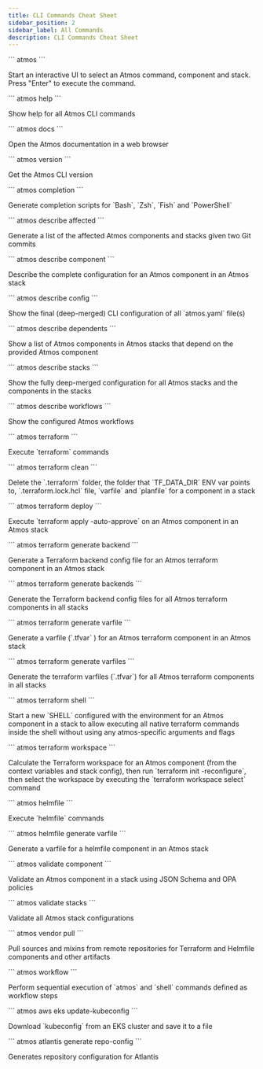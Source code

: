 ```yaml
---
title: CLI Commands Cheat Sheet
sidebar_position: 2
sidebar_label: All Commands
description: CLI Commands Cheat Sheet
---
```


<CardGroup title="General" className="cheatsheet">

  <Card url="/cli/commands/help">
    ```
    atmos
    ```
    <p>Start an interactive UI to select an Atmos command, component and stack. Press "Enter" to execute the command.</p>
  </Card>

  <Card url="/cli/commands/help">
    ```
    atmos help
    ```   
    <p>Show help for all Atmos CLI commands</p>
  </Card>

  <Card url="/cli/commands/docs">
    ```
    atmos docs
    ```
   <p>Open the Atmos documentation in a web browser</p>
  </Card>

  <Card url="/cli/commands/version">
    ```
    atmos version
    ```
    <p>Get the Atmos CLI version</p>
  </Card>

  <Card url="/cli/commands/completion">
    ```
    atmos completion
    ```            
    <p>Generate completion scripts for `Bash`, `Zsh`, `Fish` and `PowerShell`</p>
  </Card>
</CardGroup>

<CardGroup title="Describe Commands" className="cheatsheet">
  <Card url="/cli/commands/describe/affected">
    ```
    atmos describe affected
    ```                         
    <p>Generate a list of the affected Atmos components and stacks given two Git commits</p>
  </Card>

  <Card url="/cli/commands/describe/component">
    ```
    atmos describe component
    ```                     
    <p>Describe the complete configuration for an Atmos component in an Atmos stack</p>
  </Card>

  <Card url="/cli/commands/describe/config">
    ```
    atmos describe config
    ```  
    <p>Show the final (deep-merged) CLI configuration of all `atmos.yaml` file(s)</p>
  </Card>

  <Card url="/cli/commands/describe/dependents">
    ```
    atmos describe dependents
    ```                    
    <p>Show a list of Atmos components in Atmos stacks that depend on the provided Atmos component</p>
  </Card>

  <Card url="/cli/commands/describe/stacks">
    ```
    atmos describe stacks
    ``` 
    <p>Show the fully deep-merged configuration for all Atmos stacks and the components in the stacks</p>
  </Card>

  <Card url="/cli/commands/describe/workflows">
    ```
    atmos describe workflows
    ```                      
    <p>Show the configured Atmos workflows</p>
  </Card>
</CardGroup>

<CardGroup title="Terraform Commands" className="cheatsheet">
  <Card url="/cli/commands/terraform/usage">
    ```
    atmos terraform
    ```      
    <p>Execute `terraform` commands</p>
  </Card>

  <Card url="/cli/commands/terraform/clean">
    ```
    atmos terraform clean
    ```   
    <p>Delete the `.terraform` folder, the folder that `TF_DATA_DIR` ENV var points to, `.terraform.lock.hcl` file, `varfile` and `planfile` for a component in a stack</p>
  </Card>

  <Card url="/cli/commands/terraform/deploy">
    ```
    atmos terraform deploy
    ```
    <p>Execute `terraform apply -auto-approve` on an Atmos component in an Atmos stack</p>
  </Card>

  <Card url="/cli/commands/terraform/generate-backend">
    ```
    atmos terraform generate backend
    ```
    <p>Generate a Terraform backend config file for an Atmos terraform component in an Atmos stack</p>
  </Card>

  <Card url="/cli/commands/terraform/generate-backends">
    ```
    atmos terraform generate backends
    ```
    <p>Generate the Terraform backend config files for all Atmos terraform components in all stacks</p>
  </Card>

  <Card url="/cli/commands/terraform/generate-varfile">
    ```
    atmos terraform generate varfile
    ```
    <p>Generate a varfile (`.tfvar` ) for an Atmos terraform component in an Atmos stack</p>
  </Card>

  <Card url="/cli/commands/terraform/generate-varfiles">
    ```
    atmos terraform generate varfiles
    ```     
    <p>Generate the terraform varfiles (`.tfvar`) for all Atmos terraform components in all stacks</p>
  </Card>

  <Card url="/cli/commands/terraform/shell">
    ```
    atmos terraform shell
    ```
    <p>Start a new `SHELL` configured with the environment for an Atmos component in a stack to allow executing all native terraform commands inside the shell without using any atmos-specific arguments and flags</p>
  </Card>

  <Card url="/cli/commands/terraform/workspace">
    ```
    atmos terraform workspace
    ```
    <p>Calculate the Terraform workspace for an Atmos component (from the context variables and stack config), then run `terraform init -reconfigure`, then select the workspace by executing the `terraform workspace select` command</p>
  </Card>
</CardGroup>

<CardGroup title="Helmfile Commands" className="cheatsheet">
  <Card url="/cli/commands/helmfile/usage">
    ```
    atmos helmfile
    ```
    <p>Execute `helmfile` commands</p>
  </Card>

  <Card url="/cli/commands/helmfile/generate-varfile">
    ```
    atmos helmfile generate varfile
    ```
    <p>Generate a varfile for a helmfile component in an Atmos stack</p>
  </Card>
</CardGroup>

<CardGroup title="Validate Commands" className="cheatsheet">
  <Card url="/cli/commands/validate/component">
    ```
    atmos validate component
    ```
    <p>Validate an Atmos component in a stack using JSON Schema and OPA policies</p>
  </Card>

  <Card url="/cli/commands/validate/stacks">
    ```
    atmos validate stacks
    ```
    <p>Validate all Atmos stack configurations</p>
  </Card>
</CardGroup>

<CardGroup title="Core Commands" className="cheatsheet">
  <Card url="/cli/commands/vendor/pull">
    ```
    atmos vendor pull 
    ```
    <p>Pull sources and mixins from remote repositories for Terraform and Helmfile components and other artifacts</p>
  </Card>

  <Card url="/cli/commands/workflow">
    ```
    atmos workflow
    ```
    <p>Perform sequential execution of `atmos` and `shell` commands defined as workflow steps</p>
  </Card>
</CardGroup>

<CardGroup title="Integrations" className="cheatsheet">
  <Card url="/cli/commands/aws/eks-update-kubeconfig">
    ```
    atmos aws eks update-kubeconfig
    ```
    <p>Download `kubeconfig` from an EKS cluster and save it to a file</p>
  </Card>
  
  <Card url="/cli/commands/atlantis/generate-repo-config">
    ```
    atmos atlantis generate repo-config
    ```
    <p>Generates repository configuration for Atlantis</p>
  </Card>
</CardGroup>
